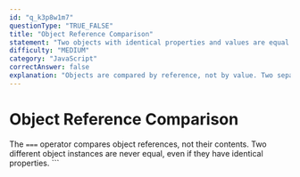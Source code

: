 ```yaml
---
id: "q_k3p8w1m7"
questionType: "TRUE_FALSE"
title: "Object Reference Comparison"
statement: "Two objects with identical properties and values are equal when compared with ===."
difficulty: "MEDIUM"
category: "JavaScript"
correctAnswer: false
explanation: "Objects are compared by reference, not by value. Two separate objects with identical properties are not equal with ===."
---
```


# Object Reference Comparison

The `===` operator compares object references, not their contents. Two different object instances are never equal, even if they have identical properties.
\`\`\`
